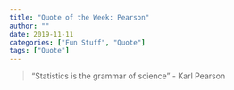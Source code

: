 ```yaml
---
title: "Quote of the Week: Pearson"
author: ""
date: 2019-11-11
categories: ["Fun Stuff", "Quote"]
tags: ["Quote"]
---
```


> “Statistics is the grammar of science” 
> - Karl Pearson 